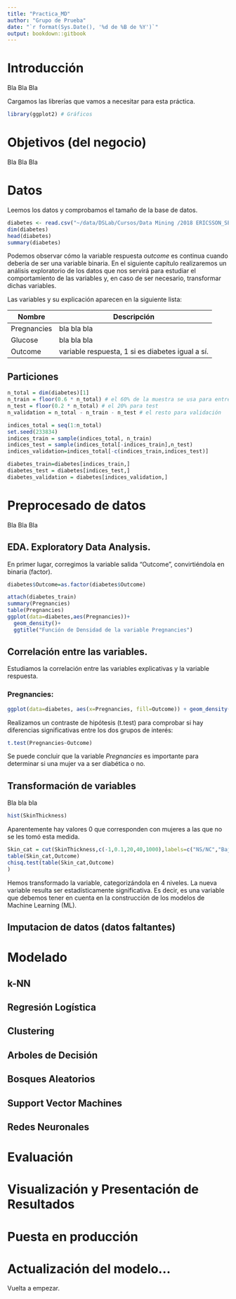 ```yaml
---
title: "Practica_MD"
author: "Grupo de Prueba"
date: "`r format(Sys.Date(), '%d de %B de %Y')`"
output: bookdown::gitbook
---
```


# Introducción

Bla Bla Bla

Cargamos las librerías que vamos a necesitar para esta práctica.
```r
library(ggplot2) # Gráficos
```

# Objetivos (del negocio)

Bla Bla Bla

# Datos 

Leemos los datos y comprobamos el tamaño de la base de datos.

```r
diabetes <- read.csv("~/data/DSLab/Cursos/Data Mining /2018 ERICSSON_SEPT/14. Ejercicios Prácticos/diabetes.csv")
dim(diabetes)
head(diabetes)
summary(diabetes)
```
Podemos observar cómo la variable respuesta *outcome* es continua cuando debería de ser una variable binaria. En el siguiente capítulo realizaremos un análisis exploratorio de los datos que nos servirá para estudiar el comportamiento de las variables y, en caso de ser necesario, transformar dichas variables.

Las variables y su explicación aparecen en la siguiente lista:

Nombre | Descripción
-------| -----------
Pregnancies | bla bla bla
Glucose | bla bla bla
Outcome | variable respuesta, 1 si es diabetes igual a sí.

## Particiones

```r
n_total = dim(diabetes)[1]
n_train = floor(0.6 * n_total) # el 60% de la muestra se usa para entrenar los modelos
n_test = floor(0.2 * n_total) # el 20% para test
n_validation = n_total - n_train - n_test # el resto para validación

indices_total = seq(1:n_total)
set.seed(233834)
indices_train = sample(indices_total, n_train)
indices_test = sample(indices_total[-indices_train],n_test)
indices_validation=indices_total[-c(indices_train,indices_test)]

diabetes_train=diabetes[indices_train,]
diabetes_test = diabetes[indices_test,]
diabetes_validation = diabetes[indices_validation,]

```

# Preprocesado de datos

Bla Bla Bla

## EDA. Exploratory Data Analysis.

En primer lugar, corregimos la variable salida "Outcome", convirtiéndola en binaria (factor).

```r
diabetes$Outcome=as.factor(diabetes$Outcome)
```

```r
attach(diabetes_train)
summary(Pregnancies)
table(Pregnancies)
ggplot(data=diabetes,aes(Pregnancies))+
  geom_density()+
  ggtitle("Función de Densidad de la variable Pregnancies")
```

## Correlación entre las variables.

Estudiamos la correlación entre las variables explicativas y la variable respuesta.

### Pregnancies:

```r
ggplot(data=diabetes, aes(x=Pregnancies, fill=Outcome)) + geom_density(alpha=.3)
```
Realizamos un contraste de hipótesis (t.test) para comprobar si hay diferencias significativas entre los dos grupos de interés:

```r
t.test(Pregnancies~Outcome)
```
Se puede concluir que la variable *Pregnancies* es importante para determinar si una mujer va a ser diabética o no.

## Transformación de variables
Bla bla bla

```r
hist(SkinThickness)
```

Aparentemente hay valores 0 que corresponden con mujeres a las que no se les tomó esta medida. 

```r
Skin_cat = cut(SkinThickness,c(-1,0.1,20,40,1000),labels=c("NS/NC","Bajo","Medio","Alto"))
table(Skin_cat,Outcome)
chisq.test(table(Skin_cat,Outcome)
)
```
Hemos transformado la variable, categorizándola en 4 niveles. La nueva variable resulta ser estadísticamente significativa. Es decir, es una variable que debemos tener en cuenta en la construcción de los modelos de Machine Learning (ML).

## Imputacion de datos (datos faltantes)

# Modelado

## k-NN
## Regresión Logística
## Clustering
## Arboles de Decisión
## Bosques Aleatorios
## Support Vector Machines
## Redes Neuronales

# Evaluación

# Visualización y Presentación de Resultados

# Puesta en producción

# Actualización del modelo...
Vuelta a empezar.






